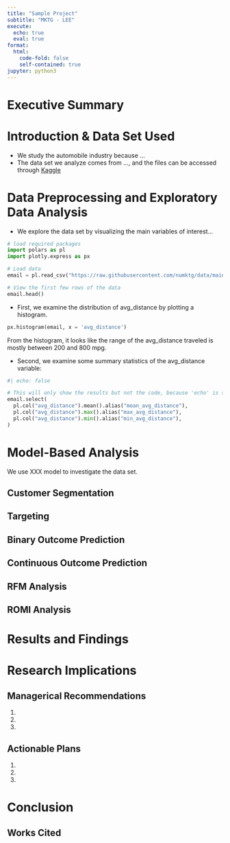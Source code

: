 ```yaml
---
title: "Sample Project"
subtitle: "MKTG - LEE"
execute: 
  echo: true
  eval: true
format:
  html:
    code-fold: false
    self-contained: true
jupyter: python3
---
```



# Executive Summary

# Introduction & Data Set Used

- We study the automobile industry because ...
- The data set we analyze comes from ..., and the files can be accessed through [Kaggle](https://kaggle.com)




# Data Preprocessing and Exploratory Data Analysis

- We explore the data set by visualizing the main variables of interest...

```python
# load required packages
import polars as pl
import plotly.express as px

# Load data
email = pl.read_csv("https://raw.githubusercontent.com/numktg/data/main/email.csv")

# View the first few rows of the data
email.head()

```


- First, we examine the distribution of avg_distance by plotting a histogram.

```python

px.histogram(email, x = 'avg_distance')


```


From the histogram, it looks like the range of the avg_distance traveled is mostly between 200 and 800 mpg.

- Second, we examine some summary statistics of the avg_distance variable:

```python
#| echo: false

# This will only show the results but not the code, because 'echo' is set to false
email.select(
  pl.col("avg_distance").mean().alias("mean_avg_distance"),
  pl.col("avg_distance").max().alias("max_avg_distance"),
  pl.col("avg_distance").min().alias("min_avg_distance"),
)

```
# Model-Based Analysis

We use XXX model to investigate the data set.


## Customer Segmentation

## Targeting

## Binary Outcome Prediction

## Continuous Outcome Prediction

## RFM Analysis

## ROMI Analysis

# Results and Findings

# Research Implications
## Managerical Recommendations
1.
2.
3.

## Actionable Plans
1.
2.
3.

# Conclusion

## Works Cited